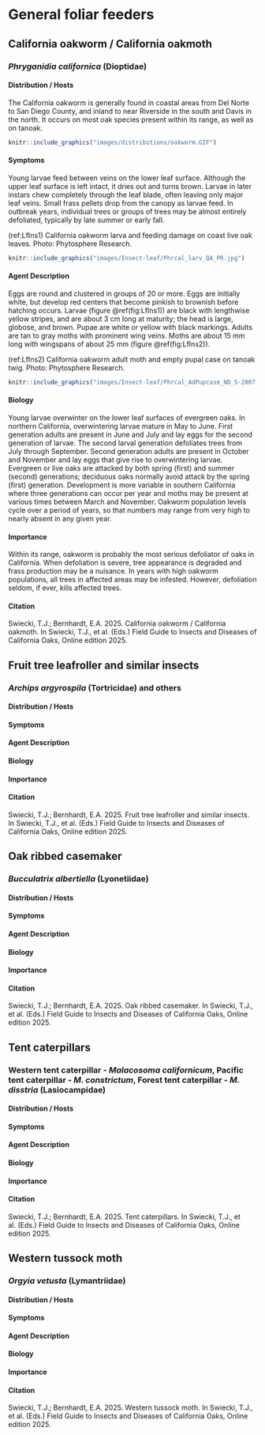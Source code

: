 # General foliar feeders {#foliarfeeder}

## California oakworm / California oakmoth {-}

### *Phryganidia californica* (Dioptidae) {-}

#### Distribution / Hosts {-}

The California oakworm is generally found in coastal areas from Del Norte to San Diego County, and inland to near Riverside in the south and Davis in the north. It occurs on most oak species present within its range, as well as on tanoak.

```r
knitr::include_graphics("images/distributions/oakworm.GIF")
```

#### Symptoms {-}

Young larvae feed between veins on the lower leaf surface. Although the upper leaf surface is left intact, it dries out and turns brown. Larvae in later instars chew completely through
the leaf blade, often leaving only major leaf veins. Small frass pellets drop from the canopy as larvae feed. In outbreak years, individual trees or groups of trees may be almost entirely defoliated, typically by late summer or early fall.

(ref:LfIns1) California oakworm larva and feeding damage on coast live oak leaves. Photo: Phytosphere Research.

```r
knitr::include_graphics("images/Insect-leaf/Phrcal_larv_QA_PR.jpg")
```

#### Agent Description {-}

Eggs are round and clustered in groups of 20 or more. Eggs are initially white, but develop red centers that become pinkish to brownish before hatching occurs. Larvae (figure  \@ref(fig:LfIns1)) are black with lengthwise yellow stripes, and are about 3 cm long at maturity; the head is large, globose, and brown. Pupae are white or yellow with black markings. Adults are tan to gray moths with  prominent wing veins. Moths are about 15 mm long with wingspans of about 25 mm (figure  \@ref(fig:LfIns2)).

(ref:LfIns2) California oakworm adult moth and empty pupal case on tanoak twig. Photo: Phytosphere Research.

```r
knitr::include_graphics("images/Insect-leaf/Phrcal_AdPupcase_ND_5-2007-PR.jpg")
```

#### Biology {-}

Young larvae overwinter on the lower leaf surfaces of evergreen oaks. In northern California, overwintering larvae mature in May to June. First generation adults are present in June and
July and lay eggs for the second generation of larvae. The second larval generation defoliates trees from July through September. Second generation adults are present in October and November and lay eggs that give rise to overwintering larvae. Evergreen or live oaks are attacked by both spring (first) and summer (second) generations; deciduous oaks normally avoid attack by the spring (first) generation. Development is more variable in southern California where three generations can occur per year and moths may be present at various times between March and November. Oakworm population levels cycle over a period of years, so that numbers may range from very high to nearly absent in any given year.

#### Importance {-}

Within its range, oakworm is probably the most serious defoliator of oaks in California. When defoliation is severe, tree appearance is degraded and frass production may be a nuisance. In years with high oakworm populations, all trees in affected areas may be infested. However, defoliation seldom, if ever, kills affected trees.

#### Citation {-}

Swiecki, T.J.; Bernhardt, E.A. 2025. California oakworm / California oakmoth. In Swiecki, T.J., et al. (Eds.) Field Guide to Insects and Diseases of California Oaks, Online edition 2025.

## Fruit tree leafroller and similar insects {-}

### *Archips argyrospila* (Tortricidae) and others {-}

#### Distribution / Hosts {-}



#### Symptoms {-}



#### Agent Description {-}



#### Biology {-}



#### Importance {-}



#### Citation {-}

Swiecki, T.J.; Bernhardt, E.A. 2025. Fruit tree leafroller and similar insects. In Swiecki, T.J., et al. (Eds.) Field Guide to Insects and Diseases of California Oaks, Online edition 2025.

## Oak ribbed casemaker {-}

### *Bucculatrix albertiella* (Lyonetiidae) {-}

#### Distribution / Hosts {-}



#### Symptoms {-}



#### Agent Description {-}



#### Biology {-}



#### Importance {-}



#### Citation {-}

Swiecki, T.J.; Bernhardt, E.A. 2025. Oak ribbed casemaker. In Swiecki, T.J., et al. (Eds.) Field Guide to Insects and Diseases of California Oaks, Online edition 2025.

## Tent caterpillars {-}

### Western tent caterpillar - *Malacosoma californicum*, Pacific tent caterpillar - *M. constrictum*, Forest tent caterpillar - *M. disstria* (Lasiocampidae) {-}

#### Distribution / Hosts {-}



#### Symptoms {-}



#### Agent Description {-}



#### Biology {-}



#### Importance {-}

#### Citation {-}

Swiecki, T.J.; Bernhardt, E.A. 2025. Tent caterpillars. In Swiecki, T.J., et al. (Eds.) Field Guide to Insects and Diseases of California Oaks, Online edition 2025.

## Western tussock moth {-}

### *Orgyia vetusta* (Lymantriidae) {-}

#### Distribution / Hosts {-}



#### Symptoms {-}



#### Agent Description {-}



#### Biology {-}



#### Importance {-}



#### Citation {-}

Swiecki, T.J.; Bernhardt, E.A. 2025. Western tussock moth. In Swiecki, T.J., et al. (Eds.) Field Guide to Insects and Diseases of California Oaks, Online edition 2025.


